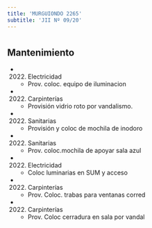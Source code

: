 ```yaml
---
title: 'MURGUIONDO 2265'
subtitle: 'JII Nº 09/20'
---
```


#


## Mantenimiento

*  (2022) Electricidad 
    + Prov. coloc. equipo de iluminacion

*  (2022) Carpinterías 
    + Provisión  vidrio roto por vandalismo.

*  (2022) Sanitarias 
    + Provisión y coloc de mochila de inodoro

*  (2022) Sanitarias 
    + Prov. coloc.mochila de apoyar sala azul

*  (2022) Electricidad 
    + Coloc luminarias en SUM y acceso

*  (2022) Carpinterías 
    + Prov. Coloc. trabas para ventanas corred

*  (2022) Carpinterías 
    + Prov. Coloc cerradura en sala por vandal



